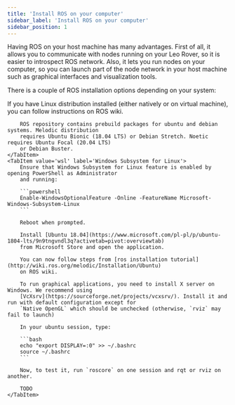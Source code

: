 ```yaml
---
title: 'Install ROS on your computer'
sidebar_label: 'Install ROS on your computer'
sidebar_position: 1
---
```



Having ROS on your host machine has many advantages. First of all, it allows you to communicate
with nodes running on your Leo Rover, so it is easier to introspect ROS network. Also, it lets
you run nodes on your computer, so you can launch part of the node network in your host machine
such as graphical interfaces and visualization tools.

There is a couple of ROS installation options depending on your system:

<Tabs>
    <TabItem value='linux' label='Linux Installation'>
        If you have Linux distribution installed (either natively or on virtual machine), you can
        follow instructions on ROS wiki.

        ROS repository contains prebuild packages for ubuntu and debian systems. Melodic distribution
        requires Ubuntu Bionic (18.04 LTS) or Debian Stretch. Noetic requires Ubuntu Focal (20.04 LTS)
        or Debian Buster.
    </TabItem>
    <TabItem value='wsl' label='Windows Subsystem for Linux'>
        Ensure that Windows Subsystem for Linux feature is enabled by opening PowerShell as Administrator
        and running:

        ```powershell
        Enable-WindowsOptionalFeature -Online -FeatureName Microsoft-Windows-Subsystem-Linux
        ```

        Reboot when prompted.

        Install [Ubuntu 18.04](https://www.microsoft.com/pl-pl/p/ubuntu-1804-lts/9n9tngvndl3q?activetab=pivot:overviewtab)
        from Microsoft Store and open the application.

        You can now follow steps from [ros installation tutorial](http://wiki.ros.org/melodic/Installation/Ubuntu)
        on ROS wiki.

        To run graphical applications, you need to install X server on Windows. We recommend using
        [VcXsrv](https://sourceforge.net/projects/vcxsrv/). Install it and run with default configuration except for
        `Native OpenGL` which should be unchecked (otherwise, `rviz` may fail to launch)

        In your ubuntu session, type:

        ```bash
        echo "export DISPLAY=:0" >> ~/.bashrc
        source ~/.bashrc
        ```

        Now, to test it, run `roscore` on one session and rqt or rviz on another.

        TODO
    </TabItem>

</Tabs>
